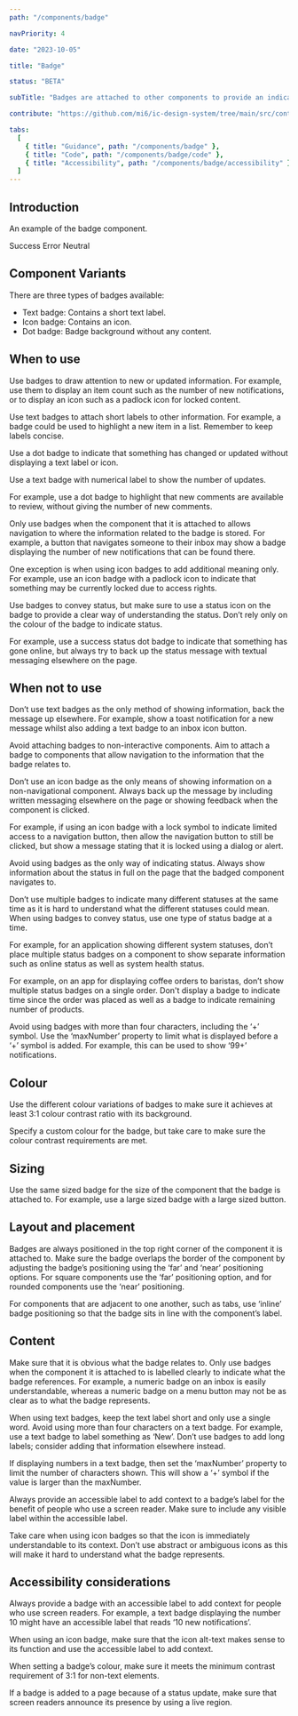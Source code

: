 ```yaml
---
path: "/components/badge"

navPriority: 4

date: "2023-10-05"

title: "Badge"

status: "BETA"

subTitle: "Badges are attached to other components to provide an indication that something new is available, or that something has changed."

contribute: "https://github.com/mi6/ic-design-system/tree/main/src/content/structured/components/badge"

tabs:
  [
    { title: "Guidance", path: "/components/badge" },
    { title: "Code", path: "/components/badge/code" },
    { title: "Accessibility", path: "/components/badge/accessibility" },
  ]
---
```



## Introduction

An example of the badge component.

<ComponentPreview >
  <IcButton variant="secondary" style={{marginRight:"16px"}}>
    <IcBadge text-label="1" slot="badge" variant="success"/>
    Success
  </IcButton>
  <IcButton variant="secondary" style={{marginRight:"16px"}}>
    <IcBadge text-label="1" slot="badge" variant="error"/>
    Error
  </IcButton>
  <IcButton variant="secondary" style={{marginRight:"16px"}}>
    <IcBadge text-label="1" slot="badge" variant="neutral"/>
    Neutral
  </IcButton>
</ComponentPreview>

## Component Variants

There are three types of badges available: 

- Text badge: Contains a short text label. 
- Icon badge: Contains an icon. 
- Dot badge: Badge background without any content. 

<DoDontCaution
  imageSrc={badgeFig1}
  imageAlt="Three types of badges applied to a secondary button titled ‘inbox’."
  caption="Three types of badge are available, a text badge, an icon badge, and a dot badge."
/>

## When to use

Use badges to draw attention to new or updated information. For example, use them to display an item count such as the number of new notifications, or to display an icon such as a padlock icon for locked content.

<DoDontCaution
  imageSrc={badgeFig2}
  imageAlt="An example app showing a top navigation bar that includes an icon button for messages. A badge is displayed on the messages icon button showing the number 8 in its label."
  state="good"
  caption="Use text badges to draw attention to new information such as new messages in an inbox."
/>

Use text badges to attach short labels to other information. For example, a badge could be used to highlight a new item in a list. Remember to keep labels concise. 


<DoubleDoDontCaution>
  <DoDontCaution
    imageSrc={badgeFig3}
    imageAlt="Use text badges to add short labels to other page elements."
    state="good"
    caption="A list of cards showing coffee themed blog posts. The top card has a text badge displaying the label ‘New’."
  />
  <DoDontCaution
    imageSrc={badgeFig4}
    imageAlt="A list of cards showing coffee themed blog posts. The top card has a text badge displaying the label ‘Brand new content’."
    state="bad"
    caption="Don’t use long labels in text badges."
  />
</DoubleDoDontCaution>

Use a dot badge to indicate that something has changed or updated without displaying a text label or icon. 

Use a text badge with numerical label to show the number of updates. 

For example, use a dot badge to highlight that new comments are available to review, without giving the number of new comments. 

<DoubleDoDontCaution>
  <DoDontCaution
    imageSrc={badgeFig5}
    imageAlt="A side navigation component with an icon button for accessing an inbox. The icon button shows a dot badge indicating that something is available in the inbox."
    state="good"
    caption="Use dot badges as a subtle way to indicate the presence of something without using a text label or an icon."
  />
</DoubleDoDontCaution>

Only use badges when the component that it is attached to allows navigation to where the information related to the badge is stored. For example, a button that navigates someone to their inbox may show a badge displaying the number of new notifications that can be found there. 

One exception is when using icon badges to add additional meaning only. For example, use an icon badge with a padlock icon to indicate that something may be currently locked due to access rights. 

<DoubleDoDontCaution>
  <DoDontCaution
    imageSrc={badgeFig6}
    imageAlt="A side navigation showing an icon button for accessing a trends page. An icon badge is displayed showing a closed padlock icon indicating that it can’t be accessed."
    state="good"
    caption="Use icon badges to add additional information. Here a lock icon is used to indicate limited access rights to a feature of the app."
  />
</DoubleDoDontCaution>

Use badges to convey status, but make sure to use a status icon on the badge to provide a clear way of understanding the status. Don’t rely only on the colour of the badge to indicate status.

For example, use a success status dot badge to indicate that something has gone online, but always try to back up the status message with textual messaging elsewhere on the page. 

## When not to use

Don’t use text badges as the only method of showing information, back the message up elsewhere. For example, show a toast notification for a new message whilst also adding a text badge to an inbox icon button.

Avoid attaching badges to non-interactive components. Aim to attach a badge to components that allow navigation to the information that the badge relates to.

Don’t use an icon badge as the only means of showing information on a non-navigational component. Always back up the message by including written messaging elsewhere on the page or showing feedback when the component is clicked. 

For example, if using an icon badge with a lock symbol to indicate limited access to a navigation button, then allow the navigation button to still be clicked, but show a message stating that it is locked using a dialog or alert.

<DoDontCaution
  imageSrc={badgeFig7}
  imageAlt="An example app with a hero component with the title ‘Come and taste our cool beans.’ A text badge is attached to the title and shows the number 8."
  state="bad"
  caption="Don’t add badges to non-navigational components as it can be hard to understand what it means."
/>

Avoid using badges as the only way of indicating status. Always show information about the status in full on the page that the badged component navigates to.

Don’t use multiple badges to indicate many different statuses at the same time as it is hard to understand what the different statuses could mean. When using badges to convey status, use one type of status badge at a time.

For example, for an application showing different system statuses, don’t place multiple status badges on a component to show separate information such as online status as well as system health status.

For example, on an app for displaying coffee orders to baristas, don’t show multiple status badges on a single order. Don't display a badge to indicate time since the order was placed as well as a badge to indicate remaining number of products.

Avoid using badges with more than four characters, including the ‘+’ symbol. Use the ‘maxNumber’ property to limit what is displayed before a ‘+’ symbol is added. For example, this can be used to show ‘99+’ notifications.

<DoDontCaution
  imageSrc={badgeFig9}
  imageAlt="An example app with a top navigation showing an icon button for an inbox page. The inbox icon button shows a badge that reads ‘99+’."
  state="bad"
  caption="Use the maxNumber property to limit large numbers in text badges and display a ‘+’ symbol instead."
/>

## Colour

Use the different colour variations of badges to make sure it achieves at least 3:1 colour contrast ratio with its background.

Specify a custom colour for the badge, but take care to make sure the colour contrast requirements are met.


<DoubleDoDontCaution>
  <DoDontCaution
    imageSrc={badgeFig10}
    imageAlt="A secondary button on a white background showing a badge with a contrasting blue colour."
    state="good"
    caption="Use high contrast badges so that they stand out against background colours."
  />
  <DoDontCaution
    imageSrc={badgeFig11}
    imageAlt="A secondary button on a white background showing a badge with a light grey colour that has a low contrast. The badge is difficult to make out."
    state="bad"
    caption="Don’t use colour combinations with low contrast ratios."
  />
</DoubleDoDontCaution>

## Sizing

Use the same sized badge for the size of the component that the badge is attached to. For example, use a large sized badge with a large sized button.

## Layout and placement

Badges are always positioned in the top right corner of the component it is attached to. Make sure the badge overlaps the border of the component by adjusting the badge’s positioning using the ‘far’ and ‘near’ positioning options. For square components use the ‘far’ positioning option, and for rounded components use the ‘near’ positioning. 

For components that are adjacent to one another, such as tabs, use ‘inline’ badge positioning so that the badge sits in line with the component’s label.

<DoubleDoDontCaution>
  <DoDontCaution
    imageSrc={badgeFig12}
    imageAlt="A secondary button with a badge using ‘far’ positioning, a chip with a badge using ‘near’ positioning, and a tab bar containing a tab with a badge using ‘inline’ positioning."
    state="good"
    caption="Use the badge positioning options to change where a badge is placed on a component."
  />
</DoubleDoDontCaution>

## Content 

Make sure that it is obvious what the badge relates to. Only use badges when the component it is attached to is labelled clearly to indicate what the badge references. For example, a numeric badge on an inbox is easily understandable, whereas a numeric badge on a menu button may not be as clear as to what the badge represents.

<DoubleDoDontCaution>
  <DoDontCaution
    imageSrc={badgeFig13}
    imageAlt="An app showing a top navigation with an icon button for an inbox page. It shows a badge showing the number 5, representing the number of messages in the inbox."
    state="good"
    caption="Use badges where it is understandable what they represent. In this example the badge clearly indicates 5 messages in the inbox."
  />
  <DoDontCaution
    imageSrc={badgeFig14}
    imageAlt="An app showing a menu button with a badge showing the number 5. It is not clear what the number 5 represents."
    state="caution"
    caption="Avoid using them in cases where the badge’s meaning is difficult to understand. In this example it is not clear what the 5 in the badge represents."
  />
</DoubleDoDontCaution>

When using text badges, keep the text label short and only use a single word. Avoid using more than four characters on a text badge. For example, use a text badge to label something as ‘New’. Don’t use badges to add long labels; consider adding that information elsewhere instead. 

If displaying numbers in a text badge, then set the ‘maxNumber’ property to limit the number of characters shown. This will show a ‘+’ symbol if the value is larger than the maxNumber.

Always provide an accessible label to add context to a badge’s label for the benefit of people who use a screen reader. Make sure to include any visible label within the accessible label.

Take care when using icon badges so that the icon is immediately understandable to its context. Don’t use abstract or ambiguous icons as this will make it hard to understand what the badge represents.

## Accessibility considerations

Always provide a badge with an accessible label to add context for people who use screen readers. For example, a text badge displaying the number 10 might have an accessible label that reads ‘10 new notifications’. 

When using an icon badge, make sure that the icon alt-text makes sense to its function and use the accessible label to add context.

When setting a badge’s colour, make sure it meets the minimum contrast requirement of 3:1 for non-text elements.

If a badge is added to a page because of a status update, make sure that screen readers announce its presence by using a live region.
